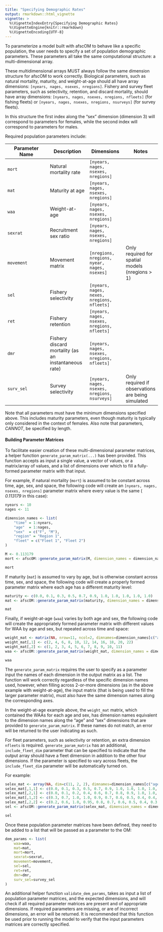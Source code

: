 ```yaml
---
title: "Specifying Demographic Rates"
output: rmarkdown::html_vignette
vignette: >
  %\VignetteIndexEntry{Specifying Demographic Rates}
  %\VignetteEngine{knitr::rmarkdown}
  %\VignetteEncoding{UTF-8}
---
```


To parameterize a model built with afscOM to behave like a specific population, the user needs to specify a set of population demographic parameters. These parameters all take the same computational structure: a multi-dimensional array.

These multidimensional arrays MUST always follow the same dimension structure for afscOM to work correctly. Biological parameters, such as natural mortality, maturity, and weight-at-age should all have array dimensions: `[nyears, nages, nsexes, nregions]`. Fishery and survey fleet parameters, such as selectivity, retention, and discard mortality, should have array dimensions: `[nyears, nages, nsexes, nregions, nfleets]` (for fishing fleets) or `[nyears, nages, nsexes, nregions, nsurveys]` (for survey fleets).

In this structure the first index along the “sex” dimension (dimension 3) will correspond to parameters for females, while the second index will correspond to parameters for males.

Required population parameters include:

| Parameter Name | Description | Dimensions | Notes |
|----------------|-------------|------------|-------|
| `mort`         | Natural mortality rate | `[nyears, nages, nsexes, nregions]` |  |
| `mat`          | Maturity at age | `[nyears, nages, nsexes, nregions]` |  |
| `waa`          | Weight-at-age | `[nyears, nages, nsexes, nregions]` |  |
| `sexrat`       | Recruitment sex ratio | `[nyears, nages, nsexes, nregions]` |  |
| `movement`    | Movement matrix | `[nregions, nregions, nyear, nages, nsexes]` | Only required for spatial models (nregions > 1) |
| `sel`          | Fishery selectivity | `[nyears, nages, nexes, nregions, nfleets]` |  |
| `ret`          | Fishery retention | `[nyears, nages, nsexes, nregions, nfleets]` |  |
| `dmr`          | Fishery discard mortality (as an instantaneous rate) | `[nyears, nages, nsexes, nregions, nfleets]` |  |
| `surv_sel`     | Survey selectivity | `[nyears, nages, nsexes, nregions, nsurveys]` | Only required if observations are being simulated | 

Note that all parameters must have the minimum dimensions specified above. This includes maturity parameters, even though maturity is typically only considered in the context of females. Also note that parameters, *CANNOT*, be specified by length.

#### Building Parameter Matrices
To facilitate easier creation of these multi-dimensional parameter matrices, a helper function `generate_param_matrix(...)` has been provided. This function accepts as input a single value, a vector of values, or a matrix/array of values, and a list of dimensions over which to fill a fully-formed parameter matrix with that input.

For example, if natural mortality (`mort`) is assumed to be constant across time, age, sex, and space, the following code will create an `[nyears, nages, nsexes, nregions]` parameter matrix where every value is the same ( _0.113179_ in this case):

```r
nyears <- 10
nages <- 11

dimension_names <- list(
    "time" = 1:nyears,
    "age"  = 1:nages,
    "sex"  = c("F", "M"),
    "region" = "Region 1",
    "fleet" = c("Fleet 1", "Fleet 2")
)

M <- 0.113179
mort <- afscOM::generate_param_matrix(M, dimension_names = dimension_names)

mort
```

If maturity (`mat`) is assumed to vary by age, but is otherwise constant across time, sex, and space, the following code will create a properly formed parameter matrix where each age has a different maturity level:

```r
maturity <- c(0.0, 0.1, 0.3, 0.5, 0.7, 0.9, 1.0, 1.0, 1.0, 1.0, 1.0)
mat <- afscOM::generate_param_matrix(maturity, dimension_names = dimension_names, by="age")

mat
```

Finally, if weight-at-age (`waa`) varies by both age and sex, the following code will create the appropriately formed parameter matrix with different values for WAA by age and sex, but repeated across time and space:

```r
weight_mat <- matrix(NA, nrow=11, ncol=2, dimnames=dimension_names[c("age", "sex")])
weight_mat[,1] <- c(2, 4, 6, 8, 10, 12, 14, 16, 18, 20, 22)
weight_mat[,2] <- c(1, 2, 3, 4, 5, 6, 7, 8, 9, 10, 11)
waa <- afscOM::generate_param_matrix(weight_mat, dimension_names = dimension_names, by=c("age", "sex"))

waa
```

The `generate_param_matrix` requires the user to specify as a parameter input the names of each dimension in the output matrix as a list. The function will work correctly regardless of the specific dimension names used, however, when filling across 2-or-more dimensions (as in the above example with weight-at-age), the input matrix (that is being used to fill the larger parameter matrix), must also have the same dimension names along the corresponding axes. 

In the weight-at-age example above, the `weight_mat` matrix, which contained the WAAs for each age and sex, has dimension names equivalent to the dimension names along the "age" and "sex" dimensions that are provided to `generate_param_matrix`. If these names do not match, an error will be returned to the user indicating as such.

For fleet parameters, such as selectivity or retention, an extra dimension `nfleets` is required. `generate_param_matrix` has an additional, `include_fleet_dim` parameter that can be specified to indicate that the output array should have a fleet dimension in addition to the other four dimensions. If the parameter is specified to vary across fleets, the `include_fleet_dim` parameter will be automatically turned on. 

For example:

```r
selex_mat <- array(NA, dim=c(11, 2, 2), dimnames=dimension_names[c("age", "sex", "fleet")])
selex_mat[,1,1] <- c(0.0, 0.1, 0.3, 0.5, 0.7, 0.9, 1.0, 1.0, 1.0, 1.0, 1.0)
selex_mat[,2,1] <- c(0.0, 0.1, 0.2, 0.4, 0.6, 0.7, 0.8, 0.9, 1.0, 1.0, 1.0)
selex_mat[,1,2] <- c(0.3, 0.7, 1.0, 1.0, 0.9, 0.7, 0.6, 0.5, 0.4, 0.4, 0.4)
selex_mat[,2,2] <- c(0.2, 0.6, 1.0, 0.95, 0.8, 0.7, 0.6, 0.5, 0.4, 0.3, 0.3)
sel <- afscOM::generate_param_matrix(selex_mat, dimension_names = dimension_names, by=c("age", "sex", "fleet"))

sel
```

Once these population parameter matrices have been defined, they need to be added to a list that will be passed as a parameter to the OM:

```r
dem_params <- list(
    waa=waa,
    mat=mat,
    mort=mort,
    sexrat=sexrat,
    movement=movement,
    sel=sel,
    ret=ret,
    dmr=dmr,
    surv_sel=survey_sel
)
```

An additional helper function `validate_dem_params`, takes as input a list of population parameter matrices, and the expected dimensions, and will check if all required parameter matrices are present and of appropriate dimensions. If required parameters are missing, or are of incorrect dimensions, an error will be returned. It is recommended that this function be used prior to running the model to verify that the input parameters matrices are correctly specified.

